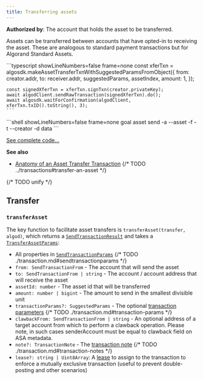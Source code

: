 ```yaml
---
title: Transferring assets
---
```



**Authorized by**: The account that holds the asset to be transferred.

Assets can be transferred between accounts that have opted-in to receiving the asset. These are analogous to standard payment transactions but for Algorand Standard Assets.

<Tabs syncKey='lang'>
  <TabItem label='Python' icon='seti:python'>
	<RemoteCode
      src='https://raw.githubusercontent.com/algorandfoundation/devportal-code-examples/refs/heads/main/projects/python-examples/algokit_utils_py_examples/assets(ASA)/asset_transfer.py'      
      snippet='ASSET_TRANSFER_TRANSACTION'
      lang='py'
      title='Asset Transfer Transaction'
      frame='none'
    />  
  </TabItem>
  <TabItem label='JavaScript' icon='seti:typescript'>
    ```typescript showLineNumbers=false frame=none
    const xferTxn = algosdk.makeAssetTransferTxnWithSuggestedParamsFromObject({
	  from: creator.addr,
	  to: receiver.addr,
	  suggestedParams,
	  assetIndex,
	  amount: 1,
	});
	
	const signedXferTxn = xferTxn.signTxn(creator.privateKey);
	await algodClient.sendRawTransaction(signedXferTxn).do();
	await algosdk.waitForConfirmation(algodClient, xferTxn.txID().toString(), 3);
    ```
  </TabItem>
  <TabItem label='Goal' icon='seti:laptop'>
    ```shell showLineNumbers=false frame=none
    goal asset send -a <asset-amount> --asset <asset-name> -f <asset-sender> -t <asset-receiver> --creator <asset-creator> -d data
    ```
  </TabItem>
</Tabs>

[See complete code...](https://github.com/algorand/docs/tree/master/examples/assets/v2)

**See also**

- [Anatomy of an Asset Transfer Transaction](FUTURELINK)
  {/* TODO ../transactions#transfer-an-asset */}

{/* TODO unify */}

## Transfer

### `transferAsset`

The key function to facilitate asset transfers is `transferAsset(transfer, algod)`, which returns a [`SendTransactionResult`](./transaction.md#sendtransactionresult) and takes a [`TransferAssetParams`](../code/interfaces/types_transfer.TransferAssetParams.md):

- All properties in [`SendTransactionParams`](FUTURELINK)
  {/* TODO ./transaction.md#sendtransactionparams */}
- `from: SendTransactionFrom` - The account that will send the asset
- `to: SendTransactionFrom | string` - The account / account address that will receive the asset
- `assetId: number` - The asset id that will be transferred
- `amount: number | bigint` - The amount to send in the smallest divisible unit
- `transactionParams?: SuggestedParams` - The optional [transaction parameters](FUTURELINK)
  {/* TODO ./transaction.md#transaction-params */}
- `clawbackFrom: SendTransactionFrom | string` - An optional address of a target account from which to perform a clawback operation. Please note, in such cases senderAccount must be equal to clawback field on ASA metadata.
- `note?: TransactionNote` - The [transaction note](FUTURELINK)
  {/* TODO ./transaction.md#transaction-notes */}
- `lease?: string | Uint8Array`: A [lease](https://developer.algorand.org/articles/leased-transactions-securing-advanced-smart-contract-design/) to assign to the transaction to enforce a mutually exclusive transaction (useful to prevent double-posting and other scenarios)
